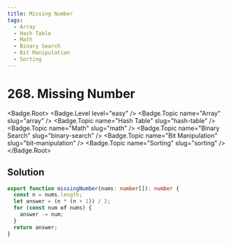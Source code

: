 ```yaml
---
title: Missing Number
tags:
  - Array
  - Hash Table
  - Math
  - Binary Search
  - Bit Manipulation
  - Sorting
---
```


# 268. Missing Number

<Badge.Root>
  <Badge.Level level="easy" />
  <Badge.Topic name="Array" slug="array" />
  <Badge.Topic name="Hash Table" slug="hash-table" />
  <Badge.Topic name="Math" slug="math" />
  <Badge.Topic name="Binary Search" slug="binary-search" />
  <Badge.Topic name="Bit Manipulation" slug="bit-manipulation" />
  <Badge.Topic name="Sorting" slug="sorting" />
</Badge.Root>

## Solution

```typescript filename="solution.ts" copy
export function missingNumber(nums: number[]): number {
  const n = nums.length;
  let answer = (n * (n + 1)) / 2;
  for (const num of nums) {
    answer -= num;
  }
  return answer;
}
```

<ProblemLink
  codingSite="leetcode"
  href="https://leetcode.com/problems/missing-number"
  title="Missing Number"
/>
